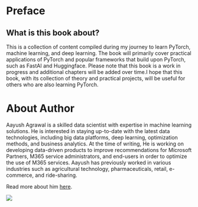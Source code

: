 # Preface {.unnumbered}

## What is this book about?
This is a collection of content compiled during my journey to learn PyTorch, machine learning, and deep learning. The book will primarily cover practical applications of PyTorch and popular frameworks that build upon PyTorch, such as FastAI and Huggingface. Please note that this book is a work in progress and additional chapters will be added over time.I hope that this book, with its collection of theory and practical projects, will be useful for others who are also learning PyTorch.

# About Author
::: {.grid}
    
::: {.g-col-8}
Aayush Agrawal is a skilled data scientist with expertise in machine learning solutions. He is interested in staying up-to-date with the latest data technologies, including big data platforms, deep learning, optimization methods, and business analytics. At the time of writing, He is working on developing data-driven products to improve recommendations for Microsoft Partners, M365 service administrators, and end-users in order to optimize the use of M365 services. Aayush has previously worked in various industries such as agricultural technology, pharmaceuticals, retail, e-commerce, and ride-sharing.

Read more about him [here](https://aayushmnit.com/about.html).
:::

::: {.g-col-4}
![](./author_img.jpg)
:::

:::